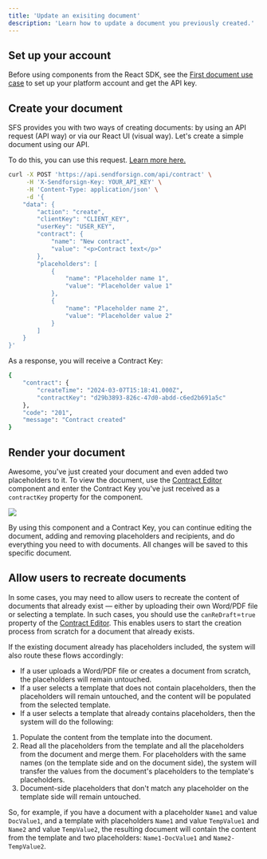 ```yaml
---
title: 'Update an exisiting document'
description: 'Learn how to update a document you previously created.'
---
```


## Set up your account

Before using components from the React SDK, see the [First document use case](/usecase/firstdoc) to set up your 
platform account and get the API key.

## Create your document

SFS provides you with two ways of creating documents: by using an API request (API way) or via our React UI (visual way). 
Let's create a simple document using our API.

To do this, you can use this request. [Learn more here.](/api-reference/contract/create-fill)

```bash cURL
curl -X POST 'https://api.sendforsign.com/api/contract' \
     -H 'X-Sendforsign-Key: YOUR_API_KEY' \
     -H 'Content-Type: application/json' \
     -d '{
    "data": {
        "action": "create",
        "clientKey": "CLIENT_KEY",
        "userKey": "USER_KEY",
        "contract": {
            "name": "New contract",
            "value": "<p>Contract text</p>"
        },
        "placeholders": [
            {
                "name": "Placeholder name 1",
                "value": "Placeholder value 1"
            },
            {
                "name": "Placeholder name 2",
                "value": "Placeholder value 2"
            }
        ]
    }
}'
```

As a response, you will receive a Contract Key:

```bash json
{
    "contract": {
        "createTime": "2024-03-07T15:18:41.000Z",
        "contractKey": "d29b3893-826c-47d0-abdd-c6ed2b691a5c"
    },
    "code": "201",
    "message": "Contract created"
}
```

## Render your document

Awesome, you've just created your document and even added two placeholders to it. To view the document, 
use the [Contract Editor](/sdk/components/contracteditor) component and enter the Contract Key you've just 
received as a `contractKey` property for the component.

<Frame caption="New contract">
  <img src="/usecase/img/7.png" />
</Frame>

By using this component and a Contract Key, you can continue editing the document, adding and removing 
placeholders and recipients, and do everything you need to with documents. All changes will be saved 
to this specific document.

## Allow users to recreate documents

In some cases, you may need to allow users to recreate the content of documents that already exist — 
either by uploading their own Word/PDF file or selecting a template. 
In such cases, you should use the `canReDraft`=`true` property of the [Contract Editor](/sdk/components/contracteditor). 
This enables users to start the creation process from scratch for a document that already exists.

If the existing document already has placeholders included, the system will also route these flows accordingly:

- If a user uploads a Word/PDF file or creates a document from scratch, the placeholders will remain untouched.
- If a user selects a template that does not contain placeholders, then the placeholders will remain untouched, 
and the content will be populated from the selected template.
- If a user selects a template that already contains placeholders, then the system will do the following:
1. Populate the content from the template into the document.
2. Read all the placeholders from the template and all the placeholders from the document and merge them. For 
placeholders with the same names (on the template side and on the document side), the system will transfer the 
values from the document's placeholders to the template's placeholders.
3. Document-side placeholders that don't match any placeholder on the template side will remain untouched.


So, for example, if you have a document with a placeholder `Name1` and value `DocValue1`, and a template with placeholders 
`Name1` and value `TempValue1` and `Name2` and value `TempValue2`, the resulting document will contain the content from the template and 
two placeholders: `Name1-DocValue1` and `Name2-TempValue2`.
